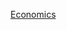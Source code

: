 {{userbox
| border-c = #FFE700
| id       = [[Image:Supply-demand-right-shift-demand.svg|45px]]
| id-c     = #FFE700
| info     = 這個使用者正在攻讀'''[[經濟學]]'''。
| info-c   = white
| usercategory  = 喜歡經濟學的維基人
| info-fc  = black
| info-s   = 10
| info-op  = text-align:center;
}}<noinclude>[[Category:Favourite subject user templates|Economics]]</noinclude>